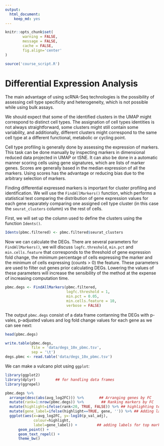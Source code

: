 ```yaml
---
output:
  html_document:
    keep_md: yes
---
```



```r
knitr::opts_chunk$set(
        warning = FALSE, 
        message = FALSE,
        cache = FALSE,
        fig.align='center'
)

source('course_script.R')
```


# Differential Expression Analysis

The main advantage of using scRNA-Seq technologies is the possibility of 
assessing cell type specificity and heterogeneity, which is not possible while
using bulk assays. 

We should expect that some of the identified clusters in the UMAP might correspond
to distinct cell types. The assignation of cell types identities is not always
straightforward, some clusters might still contain some variability, and 
additionally, different clusters might correspond to the same cell type at a
different functional, metabolic or cycling point. 

Cell type profiling is generally done by assessing the expression of markers. 
This task can be done manually by inspecting markers in dimensional reduced data
projected in UMAP or tSNE. It can also be done in a automatic manner scoring 
cells using gene signatures, which are lists of marker genes. Scores are generally
based in the median expression of all the markers. Using scores has the advantage
or reducing bias due to the arbitrary selection of markers.

Finding differential expressed markers is important for cluster profiling and
identification. We will use the `FindAllMarkers()` function, which performs
a statistical test comparing the distribution of gene expression values for 
each gene separately comparing one assigned cell type cluster (in this case 
the `seurat_clusters` column) *vs* the rest of cells. 

First, we will set up the column used to define the clusters using the 
function `Idents()`. 

```r
Idents(pbmc.filtered) <- pbmc.filtered$seurat_clusters
```

Now we can calculate the DEGs. 
There are several parameters for `FindAllMarkers()`, we will discuss
`logfc.threshold`, `min.pct` and `min.cells.feature` that corresponds to the threshold of gene
expression fold change, the minimum percentage of cells expressing the marker 
and the minimum of cells expressing (counts > 0) the feature. These parameters 
are used to filter out genes prior calculating DEGs. Lowering the values of these
parameters will increase the sensibility of the method at the expense of 
increasing computation time.


```r
pbmc.degs <- FindAllMarkers(pbmc.filtered, 
                            logfc.threshold = 1, 
                            min.pct = 0.05, 
                            min.cells.feature = 10, 
                            verbose = FALSE)
```


The output `pbmc.degs` consist of a data frame contanning the DEGs with
p-vales, p-adjusted values and log fold change values for each gene as 
we can see next:


```r
head(pbmc.degs)
```

```r
write.table(pbmc.degs, 
            file = 'data/degs_10x_pbmc.tsv', 
            sep = '\t')
degs.pbmc <- read.table('data/degs_10x_pbmc.tsv')
```

We can make a vulcano plot using `ggplot`:

```r
library(ggplot2)
library(dplyr)         ## for handling data frames
library(ggrepel)

pbmc.degs %>%
  arrange(desc(abs(avg_log2FC))) %>%       ## Arranging genes by FC
  mutate(rank=1:nrow(pbmc.degs)) %>%        ## Ranking markers by FC
  mutate(highlight=ifelse(rank<20, TRUE, FALSE)) %>% ## highlighting top FC markers
  mutate(gene_label=ifelse(highlight==TRUE, gene, '')) %>% ## Adding labels for top markers
  ggplot(aes(x=avg_log2FC, y=-log10(p_val_adj),
             colour=highlight,
             label=gene_label)) +         ## adding labels for top markers
      geom_point() +
      geom_text_repel() +
      theme_bw()
```


<!--
## Quizzes

> Compare the DEGs from the above shown results with that calculated using the 10X PBMC 250 cells downsample data clusters in the previous exercises


 * Load the tsv file containing the calculated DEGs from above using the following
url:
`https://raw.githubusercontent.com/caramirezal/caramirezal.github.io/master/bookdown-minimal/data/degs_10x_pbmc.tsv`

 * Calculate the DEGs using the down-sampled 10X PBMC 250 cells data with the clusters
 obtained using your parameters
 
 * Intersect both lists of genes 
 
```r
degs <- read.table('https://raw.githubusercontent.com/caramirezal/caramirezal.github.io/master/bookdown-minimal/data/degs_10x_pbmc.tsv')


```
 -->
